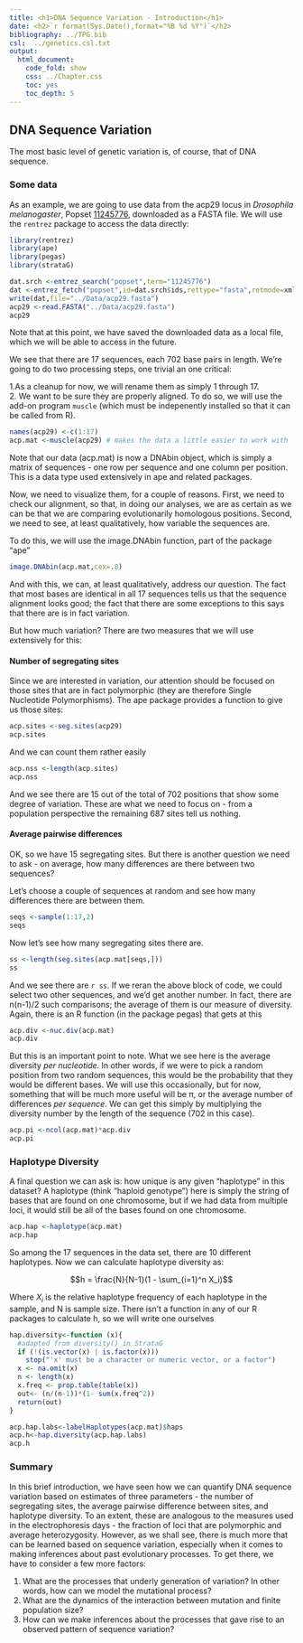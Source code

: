 ```yaml
---
title: <h1>DNA Sequence Variation - Introduction</h1>
date: <h2>`r format(Sys.Date(),format="%B %d %Y")`</h2>
bibliography: ../TPG.bib
csl:  ../genetics.csl.txt
output:
  html_document:
    code_fold: show
    css: ../Chapter.css
    toc: yes
    toc_depth: 5
---
```



## DNA Sequence Variation

The most basic level of genetic variation is, of course, that of DNA sequence.  

### Some data

As an example, we are going to use data from the acp29 locus in *Drosophila melanogaster*,  Popset [11245776](http://www.ncbi.nlm.nih.gov/popset/11245776), downloaded as a FASTA file.  We will use the `rentrez` package to access the data directly:

```r
library(rentrez)
library(ape)
library(pegas)
library(strataG)

dat.srch <-entrez_search("popset",term="11245776")
dat <-entrez_fetch("popset",id=dat.srch$ids,rettype="fasta",retmode=xml)
write(dat,file="../Data/acp29.fasta")
acp29 <-read.FASTA("../Data/acp29.fasta")
acp29
```


Note that at this point, we have saved the downloaded data as a local file, which we will be able to access in the future.

We see that there are 17 sequences, each 702 base pairs in length.  We're going to do two processing steps, one trivial an one critical:  

1.As a cleanup for now, we will rename them as simply 1 through 17.  
2.  We want to be sure they are properly aligned.  To do so, we will use the add-on program `muscle` (which must be indepenently installed so that it can be called from R).

```r
names(acp29) <-c(1:17)
acp.mat <-muscle(acp29) # makes the data a little easier to work with
```

Note that our data (acp.mat) is now a DNAbin object, which is simply a matrix of sequences - one row per sequence and one column per position.  This is a data type used extensively in ape and related packages. 

Now, we need to visualize them, for a couple of reasons.  First, we need to check our alignment, so that, in doing our analyses, we are as certain as we can be that we are comparing evolutionarily homologous positions.  Second, we need to see, at least qualitatively, how variable the sequences are.  

To do this, we will use the image.DNAbin function, part of the package "ape"
```r
image.DNAbin(acp.mat,cex=.8)
```
And with this, we can, at least qualitatively, address our question.  The fact that most bases are identical in all 17 sequences tells us that the sequence alignment looks good; the fact that there are some exceptions to this says that there are is in fact variation.

But how much variation?  There are two measures that we will use extensively for this:

#### Number of segregating sites

Since we are interested in variation, our attention should be focused on those sites that are in fact polymorphic (they are therefore Single Nucleotide Polymorphisms).  The ape package provides a function to give us those sites:

```r
acp.sites <-seg.sites(acp29)
acp.sites
```

And we can count them rather easily

```r
acp.nss <-length(acp.sites)
acp.nss
```

And we see there are 15 out of the total of 702 positions that show some degree of variation.  These are what we need to focus on - from a population perspective the remaining 687 sites tell us nothing.

#### Average pairwise differences

OK, so we have 15 segregating sites.  But there is another question we need to ask - on average, how many differences are there between two sequences?

Let's choose a couple of sequences at random and see how many differences there are between them.

```r

seqs <-sample(1:17,2)
seqs
```

Now let's see how many segregating sites there are.

```r
ss <-length(seg.sites(acp.mat[seqs,]))
ss
```
And we see there are `r ss`.  If we reran the above block of code, we could select two other sequences, and we'd get another number.  In fact, there are n(n-1)/2 such comparisons; the average of them is our measure of diversity.  Again, there is an R function (in the package pegas) that gets at this

```r
acp.div <-nuc.div(acp.mat)
acp.div
```
But this is an important point to note.  What we see here is the average diversity *per nucleotide*.  In other words, if we were to pick a random position from two random sequences, this would be the probability that they would be different bases.  We will use this occasionally, but for now, something that will be much more useful will be π, or the average number of differences *per sequence*.  We can get this simply by multiplying the diversity number by the length of the sequence (702 in this case).

```r
acp.pi <-ncol(acp.mat)*acp.div
acp.pi
```

### Haplotype Diversity

A final question we can ask is: how unique is any given "haplotype" in this dataset? A haplotype (think "haploid genotype") here is simply the string of bases that are found on one chromosome, but if we had data from multiple loci, it would still be all of the bases found on one chromosome.

```r
acp.hap <-haplotype(acp.mat)
acp.hap
```

So among the 17 sequences in the data set, there are 10 different haplotypes. Now we can calculate haplotype diversity as:

$$h = \frac{N}{N-1}(1 - \sum_{i=1}^n X_i)$$

Where $X_i$ is the relative haplotype frequency of each haplotype in the sample, and N is sample size. There isn't a function in any of our R packages to calculate h, so we will write one ourselves

```r


hap.diversity<-function (x){ 
  #adapted from diversity() in StrataG
  if (!(is.vector(x) | is.factor(x))) 
    stop("'x' must be a character or numeric vector, or a factor")
  x <- na.omit(x)
  n <- length(x)
  x.freq <- prop.table(table(x))
  out<- (n/(n-1))*(1- sum(x.freq^2))
  return(out)
}

acp.hap.labs<-labelHaplotypes(acp.mat)$haps
acp.h<-hap.diversity(acp.hap.labs)
acp.h
```

### Summary

In this brief introduction, we have seen how we can quantify DNA sequence variation based on estimates of three parameters - the number of segregating sites, the average pairwise difference between sites, and haplotype diversity.  To an extent, these are analogous to the measures used in the electrophoresis days - the fraction of loci that are polymorphic and average heterozygosity.  However, as we shall see, there is much more that can be learned based on sequence variation, especially when it comes to making inferences about past evolutionary processes.  To get there, we have to consider a few more factors:

1.  What are the processes that underly generation of variation?  In other words, how can we model the mutational process?
2.  What are the dynamics of the interaction between mutation and finite population size?
3.  How can we make inferences about the processes that gave rise to an observed pattern of sequence variation?

